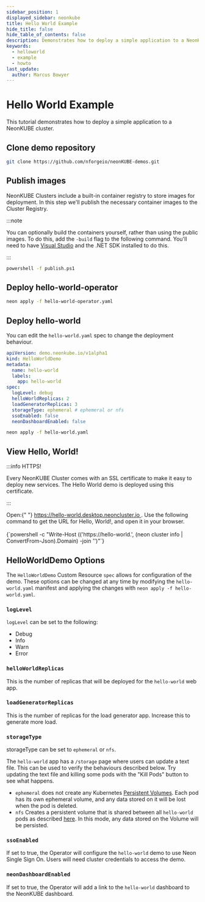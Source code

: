 ```yaml
---
sidebar_position: 1
displayed_sidebar: neonkube
title: Hello World Example
hide_title: false
hide_table_of_contents: false
description: Demonstrates how to deploy a simple application to a NeonKUBE cluster.
keywords:
  - helloworld
  - example
  - howto
last_update:
  author: Marcus Bowyer
---
```



# Hello World Example

This tutorial demonstrates how to deploy a simple application to a NeonKUBE cluster.

## Clone demo repository

```bash
git clone https://github.com/nforgeio/neonKUBE-demos.git
```

## Publish images

NeonKUBE Clusters include a built-in container registry to store images for deployment. In this step we'll publish
the necessary container images to the Cluster Registry.

:::note

You can optionally build the containers yourself, rather than using the public images. To do this, add the `-build` flag to the following
command. You'll need to have [Visual Studio](https://visualstudio.microsoft.com/) and the .NET SDK installed to do this.

:::

```bash
powershell -f publish.ps1
```

## Deploy hello-world-operator

```bash
neon apply -f hello-world-operator.yaml
```

## Deploy hello-world

You can edit the `hello-world.yaml` spec to change the deployment behaviour.

```yaml
apiVersion: demo.neonkube.io/v1alpha1
kind: HelloWorldDemo
metadata:
  name: hello-world
  labels:
    app: hello-world
spec:
  logLevel: debug
  helloWorldReplicas: 2
  loadGeneratorReplicas: 3
  storageType: ephemeral # ephemeral or nfs
  ssoEnabled: false
  neonDashboardEnabled: false
```

```bash
neon apply -f hello-world.yaml
```

## View Hello, World!

:::info HTTPS!

Every NeonKUBE Cluster comes with an SSL certificate to make it easy to deploy new services.
The Hello World demo is deployed using this certificate.

:::

<Tabs groupId="deployment">
  <TabItem value="desktop" label="neonDESKTOP">
    Open:{" "}
    <a href="https://hello-world.desktop.neoncluster.io">
      https://hello-world.desktop.neoncluster.io
    </a>
    .
  </TabItem>
  <TabItem value="kube" label="neonKUBE">
    Use the following command to get the URL for Hello, World!, and open it in
    your browser.
    <br />
    <br />
    <CodeBlock language="bash">
      {`powershell -c "Write-Host (('https://hello-world.', (neon cluster info | ConvertFrom-Json).Domain) -join '')"`}
    </CodeBlock>
  </TabItem>
</Tabs>

## HelloWorldDemo Options

The `HelloWorldDemo` Custom Resource `spec` allows for configuration of the demo. These options can be changed at any time by modifying
the `hello-world.yaml` manifest and applying the changes with `neon apply -f hello-world.yaml`.

### `logLevel`

`logLevel` can be set to the following:

- Debug
- Info
- Warn
- Error

### `helloWorldReplicas`

This is the number of replicas that will be deployed for the `hello-world` web app.

### `loadGeneratorReplicas`

This is the number of replicas for the load generator app. Increase this to generate more load.

### `storageType`

storageType can be set to `ephemeral` or `nfs`.

The `hello-world` app has a `/storage` page where users can update a text file. This can be used to verify the behaviours described below.
Try updating the text file and killing some pods with the "Kill Pods" button to see what happens.

- `ephemeral`
  does not create any Kubernetes [Persistent Volumes](https://kubernetes.io/docs/concepts/storage/persistent-volumes/). Each pod has its own ephemeral
  volume, and any data stored on it will be lost when the pod is deleted.
- `nfs`
  Creates a persistent volume that is shared between all `hello-world` pods as described [here](http://localhost:3000/docs/neonkube/volumes-storage#network-file-system).
  In this mode, any data stored on the Volume will be persisted.

### `ssoEnabled`

If set to true, the Operator will configure the `hello-world` demo to use Neon Single Sign On. Users will need cluster credentials to access the demo.

### `neonDashboardEnabled`

If set to true, the Operator will add a link to the `hello-world` dashboard to the NeonKUBE dashboard.
